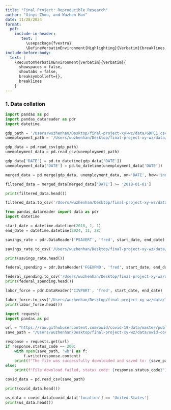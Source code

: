 ```yaml
---
title: "Final Project: Reproducible Research"
author: "Xinyi Zhou, and Wuzhen Han"
date: 11/28/2024
format: 
  pdf:
    include-in-header: 
       text: |
         \usepackage{fvextra}
         \DefineVerbatimEnvironment{Highlighting}{Verbatim}{breaklines,commandchars=\\\{\}}
include-before-body:
  text: |
    \RecustomVerbatimEnvironment{verbatim}{Verbatim}{
      showspaces = false,
      showtabs = false,
      breaksymbolleft={},
      breaklines
    }
---
```


### 1. Data collation

```python
import pandas as pd
import pandas_datareader as pdr
import datetime

gdp_path = '/Users/wuzhenhan/Desktop/final-project-xy-wz/data/GDPC1.csv'
unemployment_path = '/Users/wuzhenhan/Desktop/final-project-xy-wz/data/Unemployment rate.csv'

gdp_data = pd.read_csv(gdp_path)
unemployment_data = pd.read_csv(unemployment_path)

gdp_data['DATE'] = pd.to_datetime(gdp_data['DATE'])
unemployment_data['DATE'] = pd.to_datetime(unemployment_data['DATE'])

merged_data = pd.merge(gdp_data, unemployment_data, on='DATE', how='inner')

filtered_data = merged_data[merged_data['DATE'] >= '2018-01-01']

print(filtered_data.head())

filtered_data.to_csv('/Users/wuzhenhan/Desktop/final-project-xy-wz/data/merged_filtered_data.csv', index=False)

```


```python
from pandas_datareader import data as pdr
import datetime

start_date = datetime.datetime(2018, 1, 1)  
end_date = datetime.datetime(2024, 11, 28)  

savings_rate = pdr.DataReader('PSAVERT', 'fred', start_date, end_date) 

savings_rate.to_csv('/Users/wuzhenhan/Desktop/final-project-xy-wz/data/savings_rate.csv')

print(savings_rate.head())


```


```python
federal_spending = pdr.DataReader('FGEXPND', 'fred', start_date, end_date) 

federal_spending.to_csv('/Users/wuzhenhan/Desktop/final-project-xy-wz/data/federal_spending.csv')
print(federal_spending.head())

```


```python
labor_force = pdr.DataReader('CIVPART', 'fred', start_date, end_date)  

labor_force.to_csv('/Users/wuzhenhan/Desktop/final-project-xy-wz/data/labor_force.csv')
print(labor_force.head())

```


```python

import requests
import pandas as pd

url = "https://raw.githubusercontent.com/owid/covid-19-data/master/public/data/owid-covid-data.csv"
save_path = "/Users/wuzhenhan/Desktop/final-project-xy-wz/data/owid-covid-data.csv"

response = requests.get(url)
if response.status_code == 200:
    with open(save_path, 'wb') as f:
        f.write(response.content)
    print(f"The file was successfully downloaded and saved to: {save_path}")
else:
    print(f"File download failed, status code: {response.status_code}")

covid_data = pd.read_csv(save_path)

print(covid_data.head())

us_data = covid_data[covid_data['location'] == 'United States']
print(us_data.head())

```

